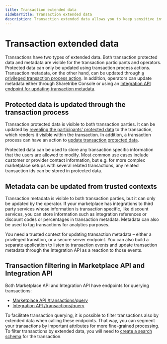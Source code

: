 ```yaml
---
title: Transaction extended data
sidebarTitle: Transaction extended data
description: Transaction extended data allows you to keep sensitive information stored and visible for both transaction parties, as well as add information related to, for example, integrations or analytics.
---
```


# Transaction extended data

Transactions have two types of extended data. Both transaction protected
data and metadata are visible for the transaction participants and
operators. Protected data can only be updated using transaction process
actions. Transaction metadata, on the other hand, can be updated through
[a privileged transaction process action](/references/transaction-process-actions/#actionprivileged-update-metadata).
In addition, operators can update metadata either through Sharetribe
Console or using an
[Integration API endpoint for updating transaction metadata](https://www.sharetribe.com/api-reference/integration.html#update-transaction-metadata).

## Protected data is updated through the transaction process

Transaction protected data is visible to both transaction parties. It
can be updated by
[revealing the participants' protected data](/concepts/extended-data/user-extended-data/#revealing-information-within-the-transaction)
to the transaction, which renders it visible within the transaction. In
addition, a transaction process can have an action to
[update transaction protected data](/references/transaction-process-actions/#actionupdate-protected-data).

Protected data can be used to store any transaction specific information
that the users are allowed to modify. Most common use cases include
customer or provider contact information, but e.g. for more complex
marketplace setups with several related transactions, any related
transaction ids can be stored in protected data.

## Metadata can be updated from trusted contexts

Transaction metadata is visible to both transaction parties, but it can
only be updated by the operator. If your marketplace has integrations to
third party services whose information is transaction specific, like
discount services, you can store information such as integration
references or discount codes or percentages in transaction metadata.
Metadata can also be used to tag transactions for analytics purposes.

You need a trusted context for updating transaction metadata – either a
privileged transition, or a secure server endpoint. You can also build a
separate application to
[listen to transaction events](/how-to/events/reacting-to-events/) and update
transaction metadata through the Integration API as a reaction to those
events.

## Transaction filtering in Marketplace API and Integration API

Both Marketplace API and Integration API have endpoints for querying
transactions:

- [Marketplace API /transactions/query](https://www.sharetribe.com/api-reference/marketplace.html#query-transactions)
- [Integration API /transactions/query](https://www.sharetribe.com/api-reference/integration.html#query-transactions)

To facilitate transaction querying, it is possible to filter
transactions also by extended data when calling these endpoints. That
way, you can segment your transactions by important attributes for more
fine-grained processing. To filter transactions by extended data, you
will need to
[create a search schema](/how-to/search/manage-search-schemas-with-sharetribe-cli/)
for the transaction.
